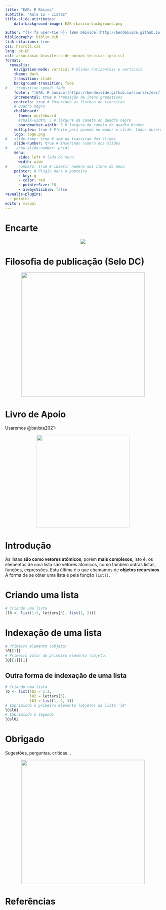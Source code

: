 ---
title: "EAR: R Básico"
subtitle: "Aula 12 - Listas"
title-slide-attributes:
    data-background-image: EAR-rbasico-background.png

author: "{{< fa user-tie >}} [Ben Dêivide](http://bendeivide.github.io) | {{< fa school >}} [UFSJ](https://www.ufsj.edu.br/)"
bibliography: biblio.bib
link-citations: true
css: hscroll.css
lang: pt-BR
csl: associacao-brasileira-de-normas-tecnicas-ipea.csl
format: 
  revealjs:
    navigation-mode: vertical # Slides horizontais e verticais
    theme: dark
    transition: slide
    background-transition: fade
#    transition-speed: fade
    footer: "[EAR: R básico](https://bendeivide.github.io/courses/ear/) | <https://bendeivide.github.io/>" # Rodapé
    incremental: true # Transição de itens gradativos
    controls: true # Inserindo as flechas de transicao
    # Quadro negro
    chalkboard: 
      theme: whiteboard
      #chalk-width: 5 # largura da caneta do quadro negro
      boardmarker-width: 5 # largura da caneta do quadro branco
    multiplex: true # Efeito para quando eu mudar o slide, todos observarao mudando em seus browsers tbm
    logo: logo.png
#   slide-tone: true # som na transicao dos slides
    slide-number: true # Inserindo numero nos slides
#    show-slide-number: print
    menu:
      side: left # lado do menu
      width: wide
#     numbers: true # inserir numero nos itens do menu
    pointer: # Plugin para o ponteiro
      - key: q
      - color: red
      - pointerSize: 16
      - alwaysVisible: false
revealjs-plugins:
  - pointer
editor: visual
---

# Encarte {background-image="EAR-rbasico-background-02.png"}

<center>

![](EAR-rbasico.png) 

</center>

# Filosofia de publicação (Selo DC) {background-image="EAR-rbasico-background-02.png"}

<a href="https://bendeivide.github.io/dc/" target="_blank" style="text-align: center;">

<img src="SeloDC-branco.png" width = "400">

</a>

# Livro de Apoio {background-image="EAR-rbasico-background-02.png"}

Usaremos @batista2021:

<a href="https://bendeivide.github.io/books/eambr01/" target="_blank" style="text-align: center;">

<img src="hardcover01.png" width = "300">

</a>

# Introdução {background-image="EAR-rbasico-background-02.png"}

As listas **são como vetores atômicos**, porém **mais complexos**, isto é, os elementos de uma lista são vetores atômicos, como também outras listas, funções, expressões. Esta última é o que chamamos de **objetos recursivos**. A forma de se obter uma lista é pela função `list()`.

# Criando uma lista {background-image="EAR-rbasico-background-02.png"}

```{r echo=TRUE, prompt=TRUE}
# Criando uma lista 
(l0 <- list(1:3, letters[5], list(1, 2)))
```

# Indexação de uma lista {background-image="EAR-rbasico-background-02.png"}

```{r echo=TRUE, prompt=TRUE}
# Primeiro elemento (objeto)
l0[[1]]
# Primeiro valor do primeiro elemento (objeto)
l0[[1]][1]
```

## Outra forma de indexação de uma lista {background-image="EAR-rbasico-background-02.png"}

```{r echo=TRUE, prompt=TRUE}
# Criando uma lista
l0 <- list(l01 = 1:3, 
           l02 = letters[5], 
           l03 = list(1, 2, 3))
# Imprimindo o primeiro elemento (objeto) da lista 'l0'
l0$l01
# Imprimindo o segundo
l0$l02
```

# Obrigado {background-image="EAR-rbasico-background-02.png"}

Sugestões, perguntas, críticas...

<a href="https://bendeivide.github.io/courses/ear/rbasico/" target="_blank" style="text-align: center;">

<img src="EAR-rbasico02.png" width = "400">

</a>

# Referências {background-image="EAR-rbasico-background-02.png"}
